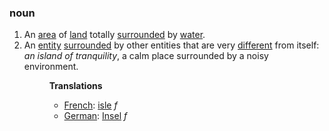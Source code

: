 ===noun===
# An [[area]] of [[land]] totally [[surround]]ed by [[water]].
# An [[entity]] [[surround]]ed by other entities that are very [[different]] from itself: ''an island of tranquility'', a calm place surrounded by a noisy environment.
#:'''Translations'''
#:*[[French]]: [[isle]] ''f''
#:*[[German]]: [[Insel]] ''f''